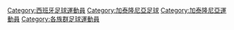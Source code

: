 {{Commons cat|Association football players from Catalonia}}

[[Category:西班牙足球運動員|Category:西班牙足球運動員]]
[[Category:加泰隆尼亞足球|Category:加泰隆尼亞足球]]
[[Category:加泰隆尼亞運動員|Category:加泰隆尼亞運動員]]
[[Category:各族群足球運動員|Category:各族群足球運動員]]